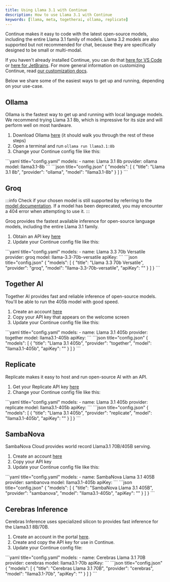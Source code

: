 ```yaml
---
title: Using Llama 3.1 with Continue
description: How to use Llama 3.1 with Continue
keywords: [llama, meta, togetherai, ollama, replicate]
---
```



Continue makes it easy to code with the latest open-source models, including the entire Llama 3.1 family of models. Llama 3.2 models are also supported but not recommended for chat, because they are specifically designed to be small or multi-modal.

If you haven't already installed Continue, you can do that [here for VS Code](https://marketplace.visualstudio.com/items?itemName=Continue.continue) or [here for JetBrains](https://plugins.jetbrains.com/plugin/22707-continue). For more general information on customizing Continue, read [our customization docs](../overview.md).

Below we share some of the easiest ways to get up and running, depending on your use-case.

## Ollama

Ollama is the fastest way to get up and running with local language models. We recommend trying Llama 3.1 8b, which is impressive for its size and will perform well on most hardware.

1. Download Ollama [here](https://ollama.ai/) (it should walk you through the rest of these steps)
2. Open a terminal and run `ollama run llama3.1:8b`
3. Change your Continue config file like this:

<Tabs groupId="config-example">
   <TabItem value="yaml" label="YAML">
   ```yaml title="config.yaml"
   models:
     - name: Llama 3.1 8b
       provider: ollama
       model: llama3.1-8b
   ```
   </TabItem>
   <TabItem value="json" label="JSON">
   ```json title="config.json"
   {
      "models": [
        {
          "title": "Llama 3.1 8b",
          "provider": "ollama",
          "model": "llama3.1-8b"
        }
      ]
    }
    ```
   </TabItem>
</Tabs>

## Groq

:::info
Check if your chosen model is still supported by referring to the [model documentation](https://console.groq.com/docs/models). If a model has been deprecated, you may encounter a 404 error when attempting to use it.
:::

Groq provides the fastest available inference for open-source language models, including the entire Llama 3.1 family.

1. Obtain an API key [here](https://console.groq.com/keys)
2. Update your Continue config file like this:

<Tabs groupId="config-example">
   <TabItem value="yaml" label="YAML">
   ```yaml title="config.yaml"
   models:
     - name: Llama 3.3 70b Versatile
       provider: groq
       model: llama-3.3-70b-versatile
       apiKey: <YOUR_GROQ_API_KEY>
   ```
   </TabItem>
   <TabItem value="json" label="JSON">
   ```json title="config.json"
   {
	 "models": [
	   {
	     "title": "Llama 3.3 70b Versatile",
	     "provider": "groq",
	     "model": "llama-3.3-70b-versatile",
	     "apiKey": "<YOUR_GROQ_API_KEY>"
	   }
	 ]
   }
   ```
   </TabItem>
</Tabs>

## Together AI

Together AI provides fast and reliable inference of open-source models. You'll be able to run the 405b model with good speed.

1. Create an account [here](https://api.together.xyz/signup)
2. Copy your API key that appears on the welcome screen
3. Update your Continue config file like this:

<Tabs groupId="config-example">
   <TabItem value="yaml" label="YAML">
   ```yaml title="config.yaml"
   models:
     - name: Llama 3.1 405b
       provider: together
       model: llama3.1-405b
       apiKey: <YOUR_TOGETHER_API_KEY>
   ```
   </TabItem>
   <TabItem value="json" label="JSON">
   ```json title="config.json"
   {
      "models": [
        {
          "title": "Llama 3.1 405b",
          "provider": "together",
          "model": "llama3.1-405b",
          "apiKey": "<YOUR_TOGETHER_API_KEY>"
        }
      ]
   }
   ```
   </TabItem>
</Tabs>

## Replicate

Replicate makes it easy to host and run open-source AI with an API.

1. Get your Replicate API key [here](https://replicate.ai/)
2. Change your Continue config file like this:

<Tabs groupId="config-example">
   <TabItem value="yaml" label="YAML">
   ```yaml title="config.yaml"
   models:
     - name: Llama 3.1 405b
       provider: replicate
       model: llama3.1-405b
       apiKey: <YOUR_REPLICATE_API_KEY>
   ```
   </TabItem>
   <TabItem value="json" label="JSON">
   ```json title="config.json"
   {
      "models": [
        {
          "title": "Llama 3.1 405b",
          "provider": "replicate",
          "model": "llama3.1-405b",
          "apiKey": "<YOUR_REPLICATE_API_KEY>"
        }
      ]
   }
   ```
   </TabItem>
</Tabs>

## SambaNova

SambaNova Cloud provides world record Llama3.1 70B/405B serving.

1. Create an account [here](http://cloud.sambanova.ai?utm_source=continue&utm_medium=external&utm_campaign=cloud_signup)
2. Copy your API key
3. Update your Continue config file like this:

<Tabs groupId="config-example">
    <TabItem value="yaml" label="YAML">
    ```yaml title="config.yaml"
    models:
      - name: SambaNova Llama 3.1 405B
        provider: sambanova
        model: llama3.1-405b
        apiKey: <YOUR_SAMBA_API_KEY>
    ```
    </TabItem>
    <TabItem value="json" label="JSON">
    ```json title="config.json"
    {
      "models": [
        {
          "title": "SambaNova Llama 3.1 405B",
          "provider": "sambanova",
          "model": "llama3.1-405b",
          "apiKey": "<YOUR_SAMBA_API_KEY>"
        }
      ]
    }
    ```
    </TabItem>
</Tabs>

## Cerebras Inference

Cerebras Inference uses specialized silicon to provides fast inference for the Llama3.1 8B/70B.

1. Create an account in the portal [here](https://cloud.cerebras.ai/).
2. Create and copy the API key for use in Continue.
3. Update your Continue config file:

<Tabs groupId="config-example">
  <TabItem value="yaml" label="YAML">
  ```yaml title="config.yaml"
  models:
    - name: Cerebras Llama 3.1 70B
      provider: cerebras
      model: llama3.1-70b
      apiKey: <YOUR_CEREBRAS_API_KEY>
  ```
  </TabItem>
  <TabItem value="json" label="JSON">
  ```json title="config.json"
  {
    "models": [
     {
        "title": "Cerebras Llama 3.1 70B",
        "provider": "cerebras",
        "model": "llama3.1-70b",
        "apiKey": "<YOUR_CEREBRAS_API_KEY>"
      }
    ]
  }
  ```
  </TabItem>
</Tabs>
